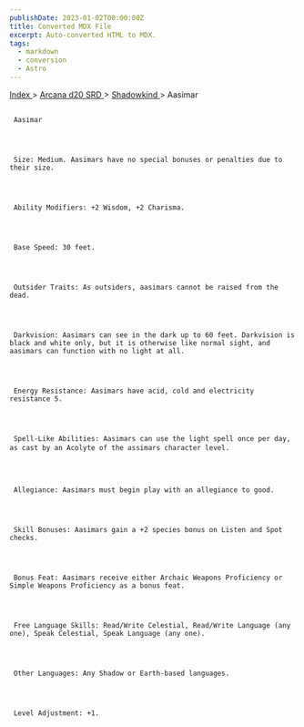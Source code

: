 ```yaml
---
publishDate: 2023-01-02T00:00:00Z
title: Converted MDX File
excerpt: Auto-converted HTML to MDX.
tags:
  - markdown
  - conversion
  - Astro
---
```


[
Index
](-index) >
[
Arcana d20 SRD
](arcana-d20-srd-index) >
[
Shadowkind
](arcana-d20-srd-shadowkind-index) > Aasimar

##

     Aasimar




     Size: Medium. Aasimars have no special bonuses or penalties due to their size.




     Ability Modifiers: +2 Wisdom, +2 Charisma.




     Base Speed: 30 feet.




     Outsider Traits: As outsiders, aasimars cannot be raised from the dead.




     Darkvision: Aasimars can see in the dark up to 60 feet. Darkvision is black and white only, but it is otherwise like normal sight, and aasimars can function with no light at all.




     Energy Resistance: Aasimars have acid, cold and electricity resistance 5.




     Spell-Like Abilities: Aasimars can use the light spell once per day, as cast by an Acolyte of the assimars character level.




     Allegiance: Aasimars must begin play with an allegiance to good.




     Skill Bonuses: Aasimars gain a +2 species bonus on Listen and Spot checks.




     Bonus Feat: Aasimars receive either Archaic Weapons Proficiency or Simple Weapons Proficiency as a bonus feat.




     Free Language Skills: Read/Write Celestial, Read/Write Language (any one), Speak Celestial, Speak Language (any one).




     Other Languages: Any Shadow or Earth-based languages.




     Level Adjustment: +1.
